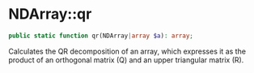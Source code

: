 # NDArray::qr

```php
public static function qr(NDArray|array $a): array;
```
Calculates the QR decomposition of an array, which expresses it as the product of an orthogonal matrix (Q)
and an upper triangular matrix (R).

